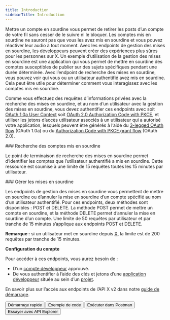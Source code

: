```yaml
---
title: Introduction
sidebarTitle: Introduction
---
```



Mettre un compte en sourdine vous permet de retirer les posts d’un compte de votre fil sans cesser de le suivre ni le bloquer. Les comptes mis en sourdine ne sauront pas que vous les avez mis en sourdine et vous pouvez réactiver leur audio à tout moment. Avec les endpoints de gestion des mises en sourdine, les développeurs peuvent créer des expériences plus sûres pour les personnes sur X. Un exemple d’utilisation de la gestion des mises en sourdine est une application qui vous permet de mettre en sourdine des comptes susceptibles de publier sur des sujets spécifiques pendant une durée déterminée. Avec l’endpoint de recherche des mises en sourdine, vous pouvez voir qui vous ou un utilisateur authentifié avez mis en sourdine. Cela peut être utile pour déterminer comment vous interagissez avec les comptes mis en sourdine.

Comme vous effectuez des requêtes d’informations privées avec la recherche des mises en sourdine, et au nom d’un utilisateur avec la gestion des mises en sourdine, vous devez authentifier ces endpoints avec soit [OAuth 1.0a User Context](/fr/resources/fundamentals/authentication) soit [OAuth 2.0 Authorization Code with PKCE](fr/resources/fundamentals/authentication#oauth-2-0-authorization-code-flow-with-pkce-2), et utiliser les jetons d’accès utilisateur associés à un utilisateur qui a autorisé votre application, lesquels peuvent être générés à l’aide du [3-legged OAuth flow](/fr/resources/fundamentals/authentication#obtaining-access-tokens-using-3-legged-oauth-flow) (OAuth 1.0a) ou du [Authorization Code with PKCE grant flow](/fr/resources/fundamentals/authentication#how-to-connect-to-endpoints-using-oauth-2-0-authorization-code-flow-with-pkce) (OAuth 2.0).

<div id="mutes-lookup">
  ### Recherche des comptes mis en sourdine
</div>

Le point de terminaison de recherche des mises en sourdine permet d’identifier les comptes que l’utilisateur authentifié a mis en sourdine. Cette ressource est soumise à une limite de 15 requêtes toutes les 15 minutes par utilisateur.

<div id="manage-mutes">
  ### Gérer les mises en sourdine
</div>

Les endpoints de gestion des mises en sourdine vous permettent de mettre en sourdine ou d’annuler la mise en sourdine d’un compte spécifié au nom d’un utilisateur authentifié. Pour ces endpoints, deux méthodes sont disponibles : POST et DELETE. La méthode POST permet de mettre un compte en sourdine, et la méthode DELETE permet d’annuler la mise en sourdine d’un compte. Une limite de 50 requêtes par utilisateur et par tranche de 15 minutes s’applique aux endpoints POST et DELETE.

**Remarque :** si un utilisateur met en sourdine depuis [X](https://x.com/), la limite est de 200 requêtes par tranche de 15 minutes.

**Configuration du compte**

Pour accéder à ces endpoints, vous aurez besoin de :

* D’un [compte développeur](https://developer.x.com/en/portal/petition/essential/basic-info) approuvé.
* De vous authentifier à l’aide des clés et jetons d’une [application développeur](/fr/resources/fundamentals/developer-apps) située au sein d’un [projet](/fr/resources/fundamentals/projects). 

En savoir plus sur l’accès aux endpoints de l’API X v2 dans notre [guide de démarrage](/fr/x-api/getting-started/getting-access).

<div className="flex space-x-2">
  <Button href="/fr/x-api/users/mutes/quickstart/manage-mutes-quickstart">
    Démarrage rapide
  </Button>

  <Button href="https://github.com/xdevplatform/Twitter-API-v2-sample-code">
    Exemple de code
  </Button>

  <Button href="https://app.getpostman.com/run-collection/9956214-784efcda-ed4c-4491-a4c0-a26470a67400">
    Exécuter dans Postman
  </Button>

  <Button href="https://developer.x.com/apitools/api?endpoint=/2/users/%7Bid%7D/muting&method=get">
    Essayer avec API Explorer
  </Button>
</div>